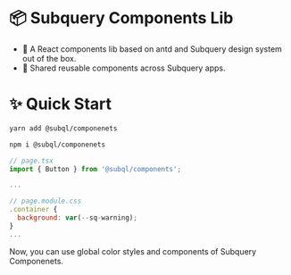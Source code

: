 
<Meta title="Docs/Quick start" />

# 📦 Subquery Components Lib

- 🌈 A React components lib based on antd and Subquery design system out of the box.
- 🛞 Shared reusable components across Subquery apps.

# ✨ Quick Start

<TabsState initial="yarn">
  <div id="yarn" title="Yarn"><div>

```sh
yarn add @subql/componenets
```

  </div></div>
  <div id="npm" title="NPM"><div>

```sh
npm i @subql/componenets
```

  </div></div>
</TabsState>

```js
// page.tsx
import { Button } from '@subql/components';

...
```

```js
// page.module.css
.container {
  background: var(--sq-warning);
}
...
```

Now, you can use global color styles and components of Subquery Componenets.
